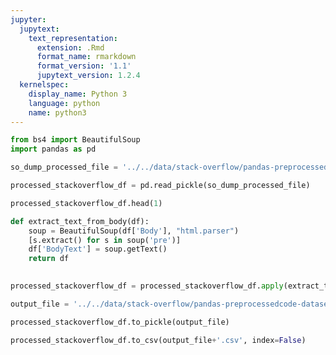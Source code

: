 ```yaml
---
jupyter:
  jupytext:
    text_representation:
      extension: .Rmd
      format_name: rmarkdown
      format_version: '1.1'
      jupytext_version: 1.2.4
  kernelspec:
    display_name: Python 3
    language: python
    name: python3
---
```


```python
from bs4 import BeautifulSoup
import pandas as pd
```

```python
so_dump_processed_file = '../../data/stack-overflow/pandas-preprocessedcode-dataset-part3'
```

```python
processed_stackoverflow_df = pd.read_pickle(so_dump_processed_file)
```

```python
processed_stackoverflow_df.head(1)
```

```python
def extract_text_from_body(df):
    soup = BeautifulSoup(df['Body'], "html.parser")
    [s.extract() for s in soup('pre')]
    df['BodyText'] = soup.getText()
    return df
    

processed_stackoverflow_df = processed_stackoverflow_df.apply(extract_text_from_body, axis=1)
```

```python
output_file = '../../data/stack-overflow/pandas-preprocessedcode-dataset-part3'
```

```python
processed_stackoverflow_df.to_pickle(output_file)
```

```python
processed_stackoverflow_df.to_csv(output_file+'.csv', index=False)
```
